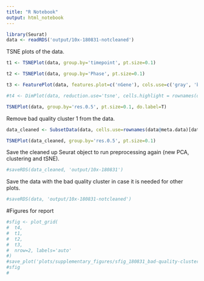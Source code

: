 ```yaml
---
title: "R Notebook"
output: html_notebook
---
```


```r
library(Seurat)
data <- readRDS('output/10x-180831-notcleaned')
```

TSNE plots of the data.

```r
t1 <- TSNEPlot(data, group.by='timepoint', pt.size=0.1)
```

```r
t2 <- TSNEPlot(data, group.by='Phase', pt.size=0.1)
```

```r
t3 <- FeaturePlot(data, features.plot=c('nGene'), cols.use=c('gray', 'blue'), no.legend = F)
```

```r
#t4 <- DimPlot(data, reduction.use='tsne', cells.highlight = rownames(data@meta.data)[data@meta.data$res.0.5 == 1], cols.highlight = 'blue', cols.use='gray')
```


```r
TSNEPlot(data, group.by='res.0.5', pt.size=0.1, do.label=T)
```

Remove bad quality cluster 1 from the data.

```r
data_cleaned <- SubsetData(data, cells.use=rownames(data@meta.data)[data@meta.data$res.0.5 != 1])
```

```r
TSNEPlot(data_cleaned, group.by='res.0.5', pt.size=0.1)
```

Save the cleaned up Seurat object to run preprocessing again (new PCA, clustering and tSNE).

```r
#saveRDS(data_cleaned, 'output/10x-180831')
```

Save the data with the bad quality cluster in case it is needed for other plots.

```r
#saveRDS(data, 'output/10x-180831-notcleaned')
```

#Figures for report

```r
#sfig <- plot_grid(
#  t4,
#  t1,
#  t2,
#  t3,
#  nrow=2, labels='auto'
#)
#save_plot('plots/supplementary_figures/sfig_180831_bad-quality-cluster.pdf', sfig, base_width=12, base_height = 9)
#sfig
#
```

